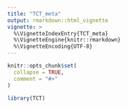 ```yaml
---
title: "TCT_meta"
output: rmarkdown::html_vignette
vignette: >
  %\VignetteIndexEntry{TCT_meta}
  %\VignetteEngine{knitr::rmarkdown}
  %\VignetteEncoding{UTF-8}
---
```


```r
knitr::opts_chunk$set(
  collapse = TRUE,
  comment = "#>"
)
```

```r
library(TCT)
```
